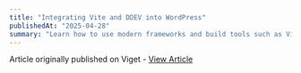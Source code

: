 ```yaml
---
title: "Integrating Vite and DDEV into WordPress"
publishedAt: "2025-04-28"
summary: "Learn how to use modern frameworks and build tools such as Vite and DDEV to work in the WordPress ecosystem."
---
```


Article originally published on Viget - [View Article](https://www.viget.com/articles/integrating-vite-and-ddev-into-wordpress/)
